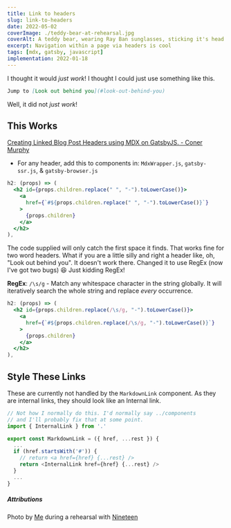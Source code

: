 ```yaml
---
title: Link to headers
slug: link-to-headers
date: 2022-05-02
coverImage: ./teddy-bear-at-rehearsal.jpg
coverAlt: A teddy bear, wearing Ray Ban sunglasses, sticking it's head out of an upright piano. A piece of piano music is in the lower right corner.
excerpt: Navigation within a page via headers is cool
tags: [mdx, gatsby, javascript]
implementation: 2022-01-18
---
```


I thought it would _just work_! I thought I could just use something like this.

```markdown noLineNumbers
Jump to [Look out behind you](#look-out-behind-you)
```

Well, it did not _just work_!

## This Works

[Creating Linked Blog Post Headers using MDX on GatsbyJS. - Coner Murphy](https://conermurphy.com/blog/blog-post-linked-headers-mdx-gatsbyjs/)

- For any header, add this to components in: `MdxWrapper.js`, `gatsby-ssr.js`, & `gatsby-browser.js`

```jsx
h2: (props) => (
  <h2 id={props.children.replace(" ", "-").toLowerCase()}>
    <a
      href={`#${props.children.replace(" ", "-").toLowerCase()}`}
    >
      {props.children}
    </a>
  </h2>
),
```

<Warning>
  The code supplied will only catch the first space it finds. That works fine for two word
  headers. What if you are a little silly and right a header like, oh, "Look out behind
  you". It doesn't work there. Changed it to use RegEx (now I've got two bugs) 😆 Just
  kidding RegEx!
</Warning>

**RegEx**: `/\s/g` - Match any whitespace character in the string globally. It will iteratively
search the whole string and replace _every_ occurrence.

```jsx {2,4}
h2: (props) => (
  <h2 id={props.children.replace(/\s/g, "-").toLowerCase()}>
    <a
      href={`#${props.children.replace(/\s/g, "-").toLowerCase()}`}
    >
      {props.children}
    </a>
  </h2>
),
```

## Style These Links

These are currently not handled by the `MarkdownLink` component. As they are internal links, they should look like an Internal link.

```javascript
// Not how I normally do this. I'd normally say ../components
// and I'll probably fix that at some point.
import { InternalLink } from '.'

export const MarkdownLink = ({ href, ...rest }) {
  ...
  if (href.startsWith('#')) {
    // return <a href={href} {...rest} />
    return <InternalLink href={href} {...rest} />
  }
  ...
}
```

##### Attributions

Photo by [Me](https://koamar.com) during a rehearsal with [Nineteen](https://www.facebook.com/people/Nineteen/100065310347411/)

